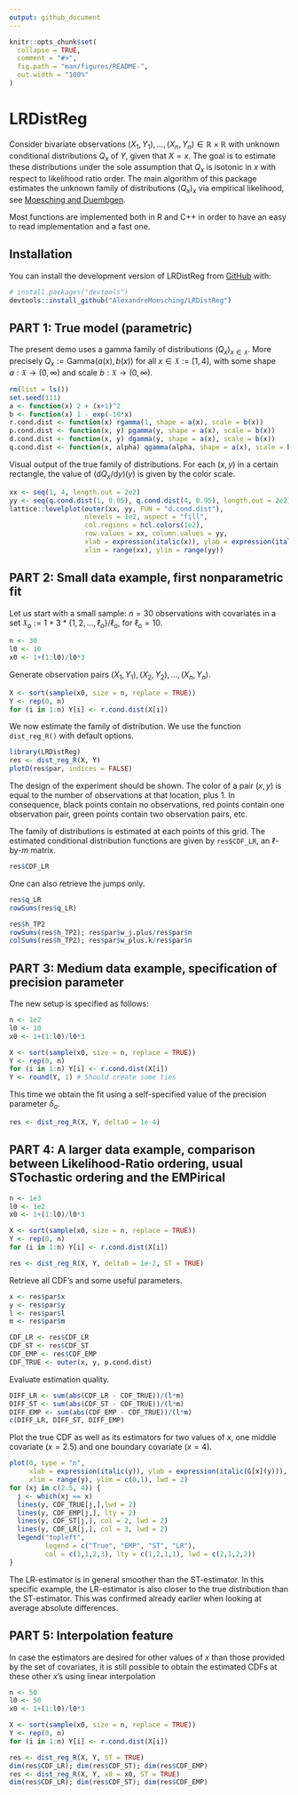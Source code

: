 ```yaml
---
output: github_document
---
```


<!-- README.md is generated from README.Rmd. Please edit that file -->

```r
knitr::opts_chunk$set(
  collapse = TRUE,
  comment = "#>",
  fig.path = "man/figures/README-",
  out.width = "100%"
)
```

# LRDistReg

<!-- badges: start -->
<!-- badges: end -->

Consider bivariate observations $(X_1, Y_1), \ldots , (X_n, Y_n) \in \mathbb{R}\times\mathbb{R}$ with unknown conditional distributions $Q_x$ of $Y$, given that $X = x$. The goal is to estimate these distributions under the sole assumption that $Q_x$ is isotonic in $x$ with respect to likelihood ratio order. The main algorithm of this package estimates the unknown family
of distributions $(Q_x)_x$ via empirical likelihood, see [Moesching and Duembgen](https://arxiv.org/abs/2007.11521).

Most functions are implemented both in R and C++ in order to have an easy to read implementation and a fast one.

## Installation

You can install the development version of LRDistReg from [GitHub](https://github.com/) with:

``` r
# install.packages("devtools")
devtools::install_github("AlexandreMoesching/LRDistReg")
```

## PART 1: True model (parametric)

The present demo uses a gamma family of distributions $(Q_x)_{x\in \mathfrak{X}}$. More precisely
$Q_x := \mathrm{Gamma}\bigl(a(x), b(x)\bigr)$ for all $x \in \mathfrak{X} := [1,4]$, with some shape $a: \mathfrak{X} \to (0,\infty)$ and scale $b: \mathfrak{X} \to (0,\infty)$.
```r
rm(list = ls())
set.seed(111)
a <- function(x) 2 + (x+1)^2
b <- function(x) 1 - exp(-10*x)
r.cond.dist <- function(x) rgamma(1, shape = a(x), scale = b(x))
p.cond.dist <- function(x, y) pgamma(y, shape = a(x), scale = b(x))
d.cond.dist <- function(x, y) dgamma(y, shape = a(x), scale = b(x))
q.cond.dist <- function(x, alpha) qgamma(alpha, shape = a(x), scale = b(x))
```

Visual output of the true family of distributions. For each $(x,y)$ in a certain rectangle, the value of $(\mathrm{d}Q_x/\mathrm{d}y)(y)$ is given by the color scale.
```r
xx <- seq(1, 4, length.out = 2e2)
yy <- seq(q.cond.dist(1, 0.05), q.cond.dist(4, 0.95), length.out = 2e2)
lattice::levelplot(outer(xx, yy, FUN = "d.cond.dist"), 
                   nlevels = 1e2, aspect = "fill",
                   col.regions = hcl.colors(1e2),
                   row.values = xx, column.values = yy,
                   xlab = expression(italic(x)), ylab = expression(italic(y)),
                   xlim = range(xx), ylim = range(yy))
```

## PART 2: Small data example, first nonparametric fit

Let us start with a small sample: $n = 30$ observations with covariates in a set $\mathfrak{X}_o := 1 + 3*\{1,2,...,\ell_o\}/\ell_o$, for $\ell_o = 10$.
```r
n <- 30
l0 <- 10
x0 <- 1+(1:l0)/l0*3
```

Generate observation pairs $(X_1,Y_1),(X_2,Y_2),...,(X_n,Y_n)$.
```r
X <- sort(sample(x0, size = n, replace = TRUE))
Y <- rep(0, n)
for (i in 1:n) Y[i] <- r.cond.dist(X[i])
```

We now estimate the family of distribution. We use the function `dist_reg_R()` with default options.
```r
library(LRDistReg)
res <- dist_reg_R(X, Y)
plotD(res$par, indices = FALSE)
```

The design of the experiment should be shown. The color of a pair $(x,y)$ is equal to the number of observations at that location, plus 1. In consequence, black points contain no observations, red points contain one observation pair, green points contain two observation pairs, etc.

The family of distributions is estimated at each points of this grid. The estimated conditional distribution functions are given by `res$CDF_LR`, an $\ell$-by-$m$ matrix.
```r
res$CDF_LR
```

One can also retrieve the jumps only.
```r
res$q_LR
rowSums(res$q_LR)

res$h_TP2
rowSums(res$h_TP2); res$par$w_j.plus/res$par$n
colSums(res$h_TP2); res$par$w_plus.k/res$par$n
```

## PART 3: Medium data example, specification of precision parameter

The new setup is specified as follows:
```r
n <- 1e2
l0 <- 10
x0 <- 1+(1:l0)/l0*3

X <- sort(sample(x0, size = n, replace = TRUE))
Y <- rep(0, n)
for (i in 1:n) Y[i] <- r.cond.dist(X[i])
Y <- round(Y, 1) # Should create some ties
```

This time we obtain the fit using a self-specified value of the precision parameter $\delta_o$.
```r
res <- dist_reg_R(X, Y, delta0 = 1e-4)
```

## PART 4: A larger data example, comparison between Likelihood-Ratio ordering, usual STochastic ordering and the EMPirical

```r
n <- 1e3
l0 <- 1e2
x0 <- 1+(1:l0)/l0*3

X <- sort(sample(x0, size = n, replace = TRUE))
Y <- rep(0, n)
for (i in 1:n) Y[i] <- r.cond.dist(X[i])

res <- dist_reg_R(X, Y, delta0 = 1e-2, ST = TRUE)
```

Retrieve all CDF's and some useful parameters.
```r
x <- res$par$x
y <- res$par$y
l <- res$par$l
m <- res$par$m

CDF_LR <- res$CDF_LR
CDF_ST <- res$CDF_ST
CDF_EMP <- res$CDF_EMP
CDF_TRUE <- outer(x, y, p.cond.dist)
```

Evaluate estimation quality.
```r
DIFF_LR <- sum(abs(CDF_LR - CDF_TRUE))/(l*m)
DIFF_ST <- sum(abs(CDF_ST - CDF_TRUE))/(l*m)
DIFF_EMP <- sum(abs(CDF_EMP - CDF_TRUE))/(l*m)
c(DIFF_LR, DIFF_ST, DIFF_EMP)
```

Plot the true CDF as well as its estimators for two values of $x$, one 
middle covariate ($x = 2.5$) and one boundary covariate ($x = 4$).
```r
plot(0, type = "n",
     xlab = expression(italic(y)), ylab = expression(italic(G[x](y))),
     xlim = range(y), ylim = c(0,1), lwd = 2)
for (xj in c(2.5, 4)) {
  j <- which(xj == x)
  lines(y, CDF_TRUE[j,],lwd = 2)
  lines(y, CDF_EMP[j,], lty = 2)
  lines(y, CDF_ST[j,], col = 2, lwd = 2)
  lines(y, CDF_LR[j,], col = 3, lwd = 2)
  legend("topleft", 
         legend = c("True", "EMP", "ST", "LR"),
         col = c(1,1,2,3), lty = c(1,2,1,1), lwd = c(2,1,2,2))
}
```

The LR-estimator is in general smoother than the ST-estimator. In this specific example, the LR-estimator is also closer to the true distribution than the ST-estimator. This was confirmed already earlier when looking at average absolute differences. 

## PART 5: Interpolation feature

In case the estimators are desired for other values of $x$ than those provided by the set of covariates, it is still possible to obtain the estimated CDFs at these other $x$'s using linear interpolation
```r
n <- 50
l0 <- 50
x0 <- 1+(1:l0)/l0*3

X <- sort(sample(x0, size = n, replace = TRUE))
Y <- rep(0, n)
for (i in 1:n) Y[i] <- r.cond.dist(X[i])

res <- dist_reg_R(X, Y, ST = TRUE)
dim(res$CDF_LR); dim(res$CDF_ST); dim(res$CDF_EMP)
res <- dist_reg_R(X, Y, x0 = x0, ST = TRUE)
dim(res$CDF_LR); dim(res$CDF_ST); dim(res$CDF_EMP)
```

